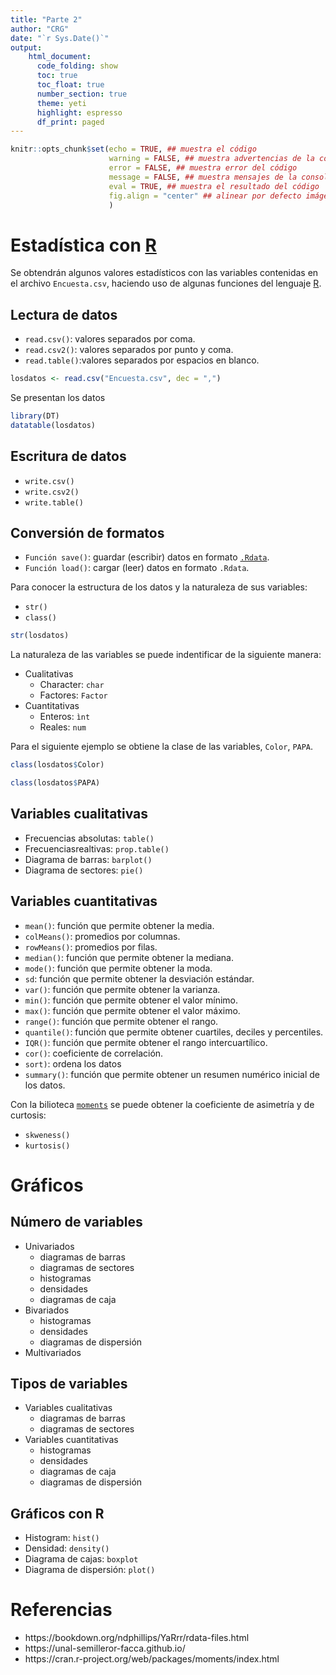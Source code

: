 ```yaml
---
title: "Parte 2"
author: "CRG"
date: "`r Sys.Date()`"
output: 
    html_document:
      code_folding: show
      toc: true
      toc_float: true
      number_section: true
      theme: yeti
      highlight: espresso
      df_print: paged
---
```



```r
knitr::opts_chunk$set(echo = TRUE, ## muestra el código
                      warning = FALSE, ## muestra advertencias de la consola
                      error = FALSE, ## muestra error del código
                      message = FALSE, ## muestra mensajes de la consola
                      eval = TRUE, ## muestra el resultado del código
                      fig.align = "center" ## alinear por defecto imágenes hechas en código R
                      )

```

# Estadística con [R](https://www.r-project.org/)


Se obtendrán algunos valores estadísticos con las variables contenidas en el archivo `Encuesta.csv`, haciendo uso de algunas funciones del lenguaje [R](https://www.r-project.org/).

## Lectura de datos

* `read.csv()`: valores separados por coma.
* `read.csv2()`: valores separados por punto y coma.
* `read.table()`:valores separados por espacios en blanco.

```r
losdatos <- read.csv("Encuesta.csv", dec = ",")
```

Se presentan los datos

```r
library(DT)
datatable(losdatos)
```


## Escritura de datos

* `write.csv()`
* `write.csv2()`
* `write.table()`

## Conversión de formatos

* `Función save()`: guardar (escribir) datos en formato [`.Rdata`](http://guides.dataverse.org/en/latest/user/tabulardataingest/rdata.html).
* `Función load()`: cargar (leer) datos en formato `.Rdata`.

Para conocer la estructura de los datos y la naturaleza de sus variables:

* `str()`
* `class()`

```r
str(losdatos)
```

La naturaleza de las variables se puede indentificar de la siguiente manera:

* Cualitativas
    * Character: `char`
    * Factores: `Factor`
    
* Cuantitativas
    * Enteros: `ìnt`
    * Reales: `num`
    
Para el siguiente ejemplo se obtiene la clase de las variables, `Color`, `PAPA`.

```r
class(losdatos$Color)
```
```r
class(losdatos$PAPA)
```
 

## Variables cualitativas

* Frecuencias absolutas: `table()`
* Frecuenciasrealtivas: `prop.table()`
* Diagrama de barras: `barplot()`
* Diagrama de sectores: `pie()`

## Variables cuantitativas

* `mean()`: función que permite obtener la media.
* `colMeans()`: promedios por columnas.
* `rowMeans()`: promedios por filas.
* `median()`: función que permite obtener la mediana.
* `mode()`: función que permite obtener la moda.
* `sd`: función que permite obtener la desviación estándar.
* `var()`: función que permite obtener la varianza.
* `min()`: función que permite obtener el valor mínimo.
* `max()`: función que permite obtener el valor máximo.
* `range()`: función que permite obtener el rango.
* `quantile()`: función que permite obtener cuartiles, deciles y
percentiles.
* `IQR()`: función que permite obtener el rango intercuartílico.
* `cor()`: coeficiente de correlación.
* `sort)`: ordena los datos
* `summary()`: función que permite obtener un resumen numérico inicial
de los datos.

Con la bilioteca [`moments`](https://cran.r-project.org/web/packages/moments/index.html) se puede obtener la coeficiente de asimetría y de curtosis:

* `skweness()`
* `kurtosis()`


# Gráficos

## Número de variables

* Univariados
    * diagramas de barras
    * diagramas de sectores
    * histogramas
    * densidades
    * diagramas de caja
    
* Bivariados
    * histogramas
    * densidades
    * diagramas de dispersión
    
* Multivariados


## Tipos de variables

* Variables cualitativas
    * diagramas de barras
    * diagramas de sectores

* Variables cuantitativas
    * histogramas
    * densidades
    * diagramas de caja
    * diagramas de dispersión

## Gráficos con R

* Histogram: `hist()`
* Densidad: `density()`
* Diagrama de cajas: `boxplot`
* Diagrama de dispersión: `plot()`



# Referencias

* https://bookdown.org/ndphillips/YaRrr/rdata-files.html
* https://unal-semilleror-facca.github.io/
* https://cran.r-project.org/web/packages/moments/index.html

